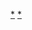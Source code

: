 {{Navbox
|name = 吐蕃大相
|title = [[吐蕃|<span style="color:green;">吐蕃</span>]][[吐蕃大相列表|<span style="color:green;">大相</span>]]
|titlestyle = background-color:#FFBB46
|list1 = [[达尔·东当杰]]{{to}}[[埃·多吉杰]]{{to}}[[麴·拉俄高噶]]{{to}}[[洛·塘真牙登]]{{to}}[[埃·塘雍塘杰]]{{to}}[[努·孟多日邦赞]]{{to}}[[吞米·中子甲赞努]]{{to}}[[那囊·真道杰]]{{to}}[[努·赤多日通保]]{{to}}[[努·赤道杰祖伦]]{{to}}[[努·年多日恩囊]]{{to}}[[许布·杰多日阿米]]{{to}}[[蒙·赤多日芒策布]]{{to}}[[噶尔·赤扎孜门]]{{to}}[[娘·芒布杰尚囊]]{{to}}[[噶尔·芒香松囊]]{{to}}[[琼波·邦色]]{{to}}[[禄东赞|噶尔·东赞域松]]<small>（禄东赞）</small>{{to}}[[倭美岱类赞|敖玛代·类赞]]{{to}}[[禄东赞|噶尔·东赞域松]]<small>（禄东赞）</small>{{to}}[[尚论查莫]]{{to}}[[赞悉若|噶尔·赞聂多布]]<small>（赞悉若）</small>{{to}}[[論欽陵|噶尔·钦陵赞卓]]<small>（论钦陵）</small>{{to}}''空缺''{{to}}[[麹莽布支|麹·莽布支拉松]]<small>（麹莽布支）</small>{{to}}[[乞力徐|韦·乞力徐尚年]]<small>（乞力徐）</small>{{to}}[[韦·绮力心儿藏热]]<small>（尚绮心儿）</small>{{to}}[[埃·芒夏木达则布]]{{to}}[[悉诺逻恭禄|韦·达扎恭略]]<small>（悉诺逻恭禄）</small>{{to}}[[没庐·穷桑倭儿芒]]{{to}}[[末·结桑东则布|末·论·结桑东则布]]{{to}}[[韦·囊热苏赞]]{{to}}[[桂·墀桑雅甫拉]]{{to}}[[尚结息|琛·尚·杰斯秀亭]]<small>（尚结息）</small>{{to}}[[恩兰·达扎路恭]]<small>（马重英）</small>{{to}}[[尚结赞|那囊·尚·杰岭拉囊]]<small>（尚结赞）</small>{{to}}[[没庐·墀松热霞|没庐·尚·墀松热霞]]{{to}}[[韦·莽支拉略|韦·论·莽支拉略]]{{to}}[[没庐·墀松杰拉囊]]<small>（尚绮心儿）</small>{{to}}[[韦·甲多热|韦·杰多日达聂]]<small>（结都那）</small>
}}
<noinclude>
[[Category:吐蕃政治人物|*]]
[[Category:吐蕃军事人物|*]]
</noinclude>